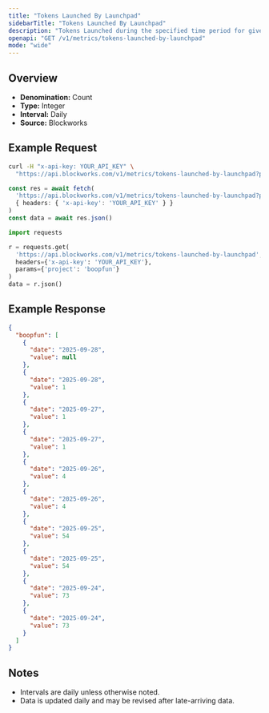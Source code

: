 ```yaml
---
title: "Tokens Launched By Launchpad"
sidebarTitle: "Tokens Launched By Launchpad"
description: "Tokens Launched during the specified time period for given launchpad."
openapi: "GET /v1/metrics/tokens-launched-by-launchpad"
mode: "wide"
---
```


## Overview

- **Denomination:** Count
- **Type:** Integer
- **Interval:** Daily
- **Source:** Blockworks

## Example Request

<CodeGroup>

```bash cURL
curl -H "x-api-key: YOUR_API_KEY" \
  "https://api.blockworks.com/v1/metrics/tokens-launched-by-launchpad?project=boopfun"
```

```typescript TypeScript
const res = await fetch(
  'https://api.blockworks.com/v1/metrics/tokens-launched-by-launchpad?project=boopfun',
  { headers: { 'x-api-key': 'YOUR_API_KEY' } }
)
const data = await res.json()
```

```python Python
import requests

r = requests.get(
  'https://api.blockworks.com/v1/metrics/tokens-launched-by-launchpad',
  headers={'x-api-key': 'YOUR_API_KEY'},
  params={'project': 'boopfun'}
)
data = r.json()
```

</CodeGroup>

## Example Response

```json
{
  "boopfun": [
    {
      "date": "2025-09-28",
      "value": null
    },
    {
      "date": "2025-09-28",
      "value": 1
    },
    {
      "date": "2025-09-27",
      "value": 1
    },
    {
      "date": "2025-09-27",
      "value": 1
    },
    {
      "date": "2025-09-26",
      "value": 4
    },
    {
      "date": "2025-09-26",
      "value": 4
    },
    {
      "date": "2025-09-25",
      "value": 54
    },
    {
      "date": "2025-09-25",
      "value": 54
    },
    {
      "date": "2025-09-24",
      "value": 73
    },
    {
      "date": "2025-09-24",
      "value": 73
    }
  ]
}
```

## Notes
- Intervals are daily unless otherwise noted.
- Data is updated daily and may be revised after late-arriving data.
